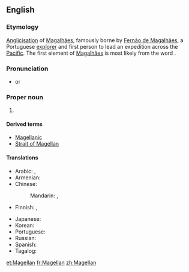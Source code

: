 ==English==
{{wikipedia|Ferdinand Magellan}}

===Etymology===
[[anglicisation|Anglicisation]] of {{etyl|pt|en}} [[Magalhães]], famously borne by [[w:Fernão de Magalhães|Fernão de Magalhães]], a Portuguese [[explorer]] and first person to lead an expedition across the [[Pacific]]. The first element of [[Magalhães]] is most likely from the {{etyl|xce|en}} word {{m|xce|magal}}.

===Pronunciation===
* {{IPA|/məˈɡelən/|lang=en}} or {{IPA|/məˈdʒɛlən/|lang=en}}

===Proper noun===
{{en-proper noun|-|s}}

# {{surname}}

====Derived terms====
* [[Magellanic]]
* [[Strait of Magellan]]

====Translations====
{{trans-top|surname}}
* Arabic: {{t|ar|مَاجِلَان|m|tr=majilān}}, {{t|ar|مَاجِلَان|m|tr=magilān}}
* Armenian: {{t|hy|Մագելան}}
* Chinese:
*: Mandarin: {{t+|cmn|麥哲倫|sc=Hani}}, {{t|cmn|麦哲伦|tr=Màizhélún|sc=Hani}}
* Finnish: {{qualifier|the explorer and surname Magalhães}} {{t|fi|Magalhães}}, {{qualifier|surname Magellan}} {{t|fi|Magellan}}
{{trans-mid}}
* Japanese: {{t|ja|マゼラン|tr=Mazeran|sc=Jpan}}
* Korean: {{t|ko|마젤란|tr=Majellan|sc=Kore}}
* Portuguese: {{t|pt|Magalhães|m}}
* Russian: {{t|ru|Магелла́н|m}}
* Spanish: {{t|es|Magallanes|m}}
* Tagalog: {{t|tl|Magallanes}}
{{trans-bottom}}

[[et:Magellan]]
[[fr:Magellan]]
[[zh:Magellan]]